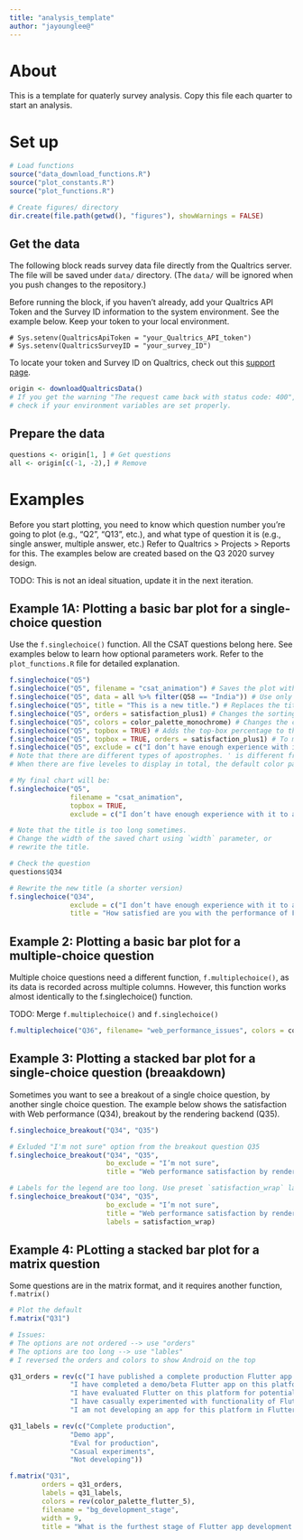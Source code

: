 ```yaml
---
title: "analysis_template"
author: "jayounglee@"
---
```


# About

This is a template for quaterly survey analysis. Copy this file each quarter to start an analysis.

# Set up

```r
# Load functions
source("data_download_functions.R")
source("plot_constants.R")
source("plot_functions.R")

# Create figures/ directory
dir.create(file.path(getwd(), "figures"), showWarnings = FALSE)
```


## Get the data

The following block reads survey data file directly from the Qualtrics server. The file will be saved under `data/` directory. (The `data/` will be ignored when you push changes to the repository.)

Before running the block, if you haven't already, add your Qualtrics API Token and the Survey ID information to the system environment. See the example below. Keep your token to your local environment.

```
# Sys.setenv(QualtricsApiToken = "your_Qualtrics_API_token")
# Sys.setenv(QualtricsSurveyID = "your_survey_ID")
```

To locate your token and Survey ID on Qualtrics, check out this [support page](https://www.qualtrics.com/support/integrations/api-integration/finding-qualtrics-ids/).


```r
origin <- downloadQualtricsData()
# If you get the warning "The request came back with status code: 400", 
# check if your environment variables are set properly.
```

## Prepare the data

```r
questions <- origin[1, ] # Get questions
all <- origin[c(-1, -2),] # Remove 
```

# Examples

Before you start plotting, you need to know which question number you're going to plot (e.g., "Q2", "Q13", etc.), and what type of question it is (e.g., single answer, multiple answer, etc.) Refer to Qualtrics > Projects > Reports for this. The examples below are created based on the Q3 2020 survey design.

TODO: This is not an ideal situation, update it in the next iteration.

## Example 1A: Plotting a basic bar plot for a single-choice question

Use the `f.singlechoice()` function.
All the CSAT questions belong here. See examples below to learn how optional parameters work. 
Refer to the `plot_functions.R` file for detailed explanation.

```r
f.singlechoice("Q5") 
f.singlechoice("Q5", filename = "csat_animation") # Saves the plot with the filename, under the figures/ directory
f.singlechoice("Q5", data = all %>% filter(Q58 == "India")) # Use only a subset
f.singlechoice("Q5", title = "This is a new title.") # Replaces the title
f.singlechoice("Q5", orders = satisfaction_plus1) # Changes the sorting order. Common orders are in the plot_constants.R file
f.singlechoice("Q5", colors = color_palette_monochrome) # Changes the coloring. It takes a vector of HEX values, and preset palettes are in plot_constants.R
f.singlechoice("Q5", topbox = TRUE) # Adds the top-box percentage to the title. Top-box here is the first two items.
f.singlechoice("Q5", topbox = TRUE, orders = satisfaction_plus1) # To make the top-box meaningful, you have to order the options correctly. 
f.singlechoice("Q5", exclude = c("I don’t have enough experience with it to answer this question")) # Exclude those who selected a certain option. 
# Note that there are different types of apostrophes. ' is different from ’. 
# When there are five leveles to display in total, the default color palette is `color_palette_flutter_5`. Check in the plot_constants.R

# My final chart will be:
f.singlechoice("Q5", 
               filename = "csat_animation", 
               topbox = TRUE,
               exclude = c("I don’t have enough experience with it to answer this question"))
```

```r
# Note that the title is too long sometimes.
# Change the width of the saved chart using `width` parameter, or
# rewrite the title.

# Check the question
questions$Q34

# Rewrite the new title (a shorter version)
f.singlechoice("Q34", 
               exclude = c("I don’t have enough experience with it to answer this question", "What is release mode or profile mode?"),
               title = "How satisfied are you with the performance of Flutter apps on the web?") 
```


## Example 2: Plotting a basic bar plot for a multiple-choice question

Multiple choice questions need a different function, `f.multiplechoice()`, as its data is recorded across multiple columns. 
However, this function works almost identically to the f.singlechoice() function. 

TODO: Merge `f.multiplechoice()` and `f.singlechoice()`

```r
f.multiplechoice("Q36", filename= "web_performance_issues", colors = color_palette_monochrome) 
```

## Example 3: Plotting a stacked bar plot for a single-choice question (breaakdown)

Sometimes you want to see a breakout of a single choice question, by another single choice question.
The example below shows the satisfaction with Web performance (Q34), breakout by the rendering backend (Q35). 

```r
f.singlechoice_breakout("Q34", "Q35")

# Exluded "I'm not sure" option from the breakout question Q35
f.singlechoice_breakout("Q34", "Q35",
                        bo_exclude = "I’m not sure",
                        title = "Web performance satisfaction by rendering backend") 

# Labels for the legend are too long. Use preset `satisfaction_wrap` labels in the `plot_constants.R` file.
f.singlechoice_breakout("Q34", "Q35",
                        bo_exclude = "I’m not sure",
                        title = "Web performance satisfaction by rendering backend:",
                        labels = satisfaction_wrap) 

```

## Example 4: PLotting a stacked bar plot for a matrix question 

Some questions are in the matrix format, and it requires another function, `f.matrix()`

```r
# Plot the default 
f.matrix("Q31")

# Issues:
# The options are not ordered --> use "orders"
# The options are too long --> use "lables"
# I reversed the orders and colors to show Android on the top

q31_orders = rev(c("I have published a complete production Flutter app that is available for end users on this platform",
               "I have completed a demo/beta Flutter app on this platform (internal or external)",
               "I have evaluated Flutter on this platform for potential production use",
               "I have casually experimented with functionality of Flutter on this platform",
               "I am not developing an app for this platform in Flutter"))

q31_labels = rev(c("Complete production",
               "Demo app",
               "Eval for production",
               "Casual experiments",
               "Not developing"))

f.matrix("Q31", 
        orders = q31_orders,
        labels = q31_labels,
        colors = rev(color_palette_flutter_5),
        filename = "bg_development_stage",
        width = 9,
        title = "What is the furthest stage of Flutter app development that your team has achieved?")
```
